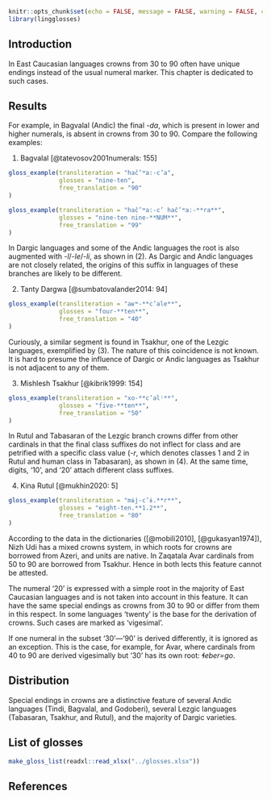 ```r
knitr::opts_chunk$set(echo = FALSE, message = FALSE, warning = FALSE, comment = '')
library(lingglosses)
```

## Introduction

In East Caucasian languages crowns from 30 to 90 often have unique endings instead of the usual numeral marker. This chapter is dedicated to such cases.

## Results

For example, in Bagvalal (Andic) the final -*da*, which is present in lower and higher numerals, is absent in crowns from 30 to 90. Compare the following examples:

(@) Bagvalal [@tatevosov2001numerals: 155]
```r
gloss_example(transliteration = "hač’ʷa:-c’a",
              glosses = "nine-ten",
              free_translation = "90"
)
```
```r
gloss_example(transliteration = "hač’ʷa:-c’ hač’ʷa:-**ra**",
              glosses = "nine-ten nine-**NUM**",
              free_translation = "99"
)
```

In Dargic languages and some of the Andic languages the root is also augmented with -*l*/-*le*/-*li*, as shown in (@tanty_40). As Dargic and Andic languages are not closely related, the origins of this suffix in languages of these branches are likely to be different.

(@tanty_40) Tanty Dargwa [@sumbatovalander2014: 94]
```r
gloss_example(transliteration = "aʁʷ-**c’ale**",
              glosses = "four-**ten**",
              free_translation = "40"
)
```

Curiously, a similar segment is found in Tsakhur, one of the Lezgic languages, exemplified by (@tsakhur_50). The nature of this coincidence is not known. It is hard to presume the influence of Dargic or Andic languages as Tsakhur is not adjacent to any of them.

(@tsakhur_50) Mishlesh Tsakhur [@kibrik1999: 154]
```r
gloss_example(transliteration = "xo-**c’alʲ**",
              glosses = "five-**ten**",
              free_translation = "50"
)
```

In Rutul and Tabasaran of the Lezgic branch crowns differ from other cardinals in that the final class suffixes do not inflect for class and are petrified with a specific class value (-*r*, which denotes classes 1 and 2 in Rutul and human class in Tabasaran), as shown in (@rutul_80). At the same time, digits, ‘10’, and ‘20’ attach different class suffixes.

(@rutul_80) Kina Rutul [@mukhin2020: 5]
```r
gloss_example(transliteration = "mɨj-c’ɨ.**r**",
              glosses = "eight-ten.**1.2**",
              free_translation = "80"
)
```

According to the data in the dictionaries ([@mobili2010], [@gukasyan1974]), Nizh Udi has a mixed crowns system, in which roots for crowns are borrowed from Azeri, and units are native. In Zaqatala Avar cardinals from 50 to 90 are borrowed from Tsakhur. Hence in both lects this feature cannot be attested.

The numeral ‘20’ is expressed with a simple root in the majority of East Caucasian languages and is not taken into account in this feature. It can have the same special endings as crowns from 30 to 90 or differ from them in this respect. In some languages ‘twenty’ is the base for the derivation of crowns. Such cases are marked as ‘vigesimal’.

If one numeral in the subset ‘30’—‘90’ is derived differently, it is ignored as an exception. This is the case, for example, for Avar, where cardinals from 40 to 90 are derived vigesimally but ‘30’ has its own root: *ɬeber=go*.

## Distribution

Special endings in crowns are a distinctive feature of several Andic languages (Tindi, Bagvalal, and Godoberi), several Lezgic languages (Tabasaran, Tsakhur, and Rutul), and the majority of Dargic varieties.

## List of glosses {-}

```r
make_gloss_list(readxl::read_xlsx("../glosses.xlsx"))
```

## References {-}
